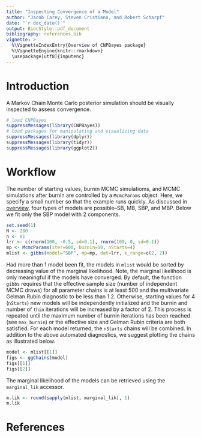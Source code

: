 ```yaml
---
title: "Inspecting Convergence of a Model"
author: "Jacob Carey, Steven Cristiano, and Robert Scharpf"
date: "`r doc_date()`"
output: BiocStyle::pdf_document
bibliography: references.bib
vignette: >
  %\VignetteIndexEntry{Overview of CNPBayes package}
  %\VignetteEngine{knitr::rmarkdown}
  \usepackage[utf8]{inputenc} 
---
```


# Introduction

A Markov Chain Monte Carlo posterior simulation should be visually inspected to assess convergence.

```r
# load CNPBayes
suppressMessages(library(CNPBayes))
# load packages for manipulating and visualizing data
suppressMessages(library(dplyr))
suppressMessages(library(tidyr))
suppressMessages(library(ggplot2))
```

# Workflow

The number of starting values, burnin MCMC simulatioms, and MCMC simulations
after burnin are controlled by a `McmcParams` object. Here, we specify a small
number so that the example runs quickly. As discussed in [overview](Overview.Rmd), four types of models are possible--SB, MB, SBP, and MBP.  Below we fit only the SBP model with 2 components.

```r
set.seed(1)
N <- 200
n <- 81
lrr <- c(rnorm(100, -0.5, sd=0.1), rnorm(100, 0, sd=0.1))
mp <- McmcParams(iter=600, burnin=10, nStarts=4)
mlist <- gibbs(model="SBP", mp=mp, dat=lrr, k_range=c(2, 2))
```

Had more than 1 model been fit, the models in `mlist` would be sorted by decreasing value of the marginal likelihood.  Note, the marginal likelihood is only meaningful if the models have converged.  By default, the function `gibbs` requires that the effective sample size (number of independent MCMC draws) for all parameter chains is at least 500 and the multivariate Gelman Rubin diagnostic to be less than 1.2.  Otherwise, starting values for 4 (`nStarts`) new models will be independently initialized and the burnin and number of `thin` iterations will be increased by a factor of 2.  This process is repeated until the maximum number of burnin iterations has been reached (see `max_burnin`) or the effective size and Gelman Rubin criteria are both satisfied.  For each model returned, the `nStarts` chains will be combined.  In addition to the above automated diagnostics, we suggest plotting the chains as illustrated below.

```r
model <- mlist[[1]]
figs <- ggChains(model)
figs[[1]]
figs[[2]]
```

The marginal likelihood of the models can be retrieved using the `marginal_lik` accessor.

```r
m.lik <- round(sapply(mlist, marginal_lik), 1)
m.lik
```

# References
